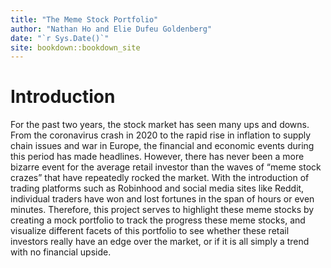 ```yaml
--- 
title: "The Meme Stock Portfolio"
author: "Nathan Ho and Elie Dufeu Goldenberg"
date: "`r Sys.Date()`"
site: bookdown::bookdown_site
---
```


# Introduction

For the past two years, the stock market has seen many ups and downs. From the coronavirus crash in 2020 to the rapid rise in inflation to supply chain issues and war in Europe, the financial and economic events during this period has made headlines. However, there has never been a more bizarre event for the average retail investor than the waves of "meme stock crazes" that have repeatedly rocked the market. With the introduction of trading platforms such as Robinhood and social media sites like Reddit, individual traders have won and lost fortunes in the span of hours or even minutes. Therefore, this project serves to highlight these meme stocks by creating a mock portfolio to track the progress these meme stocks, and visualize different facets of this portfolio to see whether these retail investors really have an edge over the market, or if it is all simply a trend with no financial upside. 
